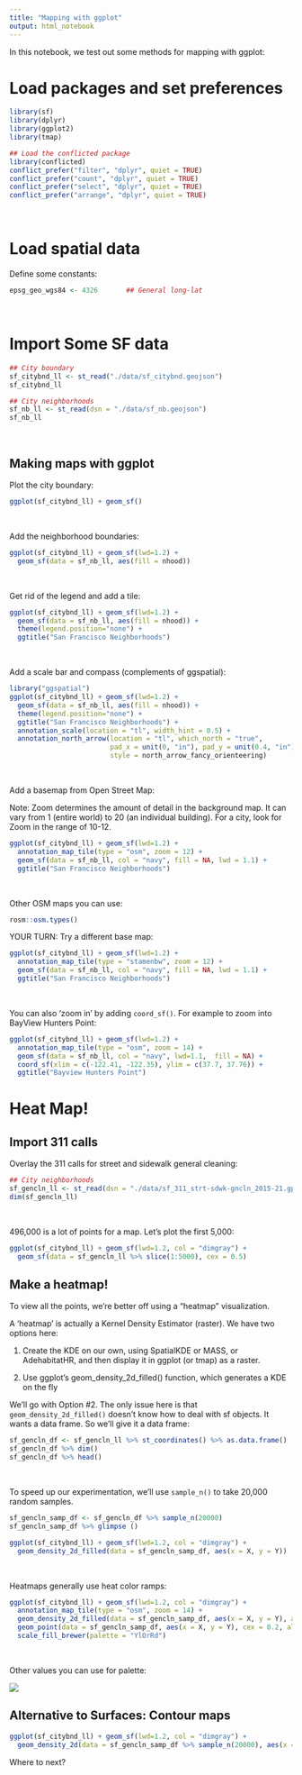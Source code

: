 ```yaml
---
title: "Mapping with ggplot"
output: html_notebook
---
```


In this notebook, we test out some methods for mapping with ggplot:

# Load packages and set preferences

```r
library(sf)
library(dplyr)
library(ggplot2)
library(tmap)

## Load the conflicted package
library(conflicted)
conflict_prefer("filter", "dplyr", quiet = TRUE)
conflict_prefer("count", "dplyr", quiet = TRUE)
conflict_prefer("select", "dplyr", quiet = TRUE)
conflict_prefer("arrange", "dplyr", quiet = TRUE)
```

\

# Load spatial data

Define some constants:

```r
epsg_geo_wgs84 <- 4326       ## General long-lat
```

\

# Import Some SF data

```r
## City boundary
sf_citybnd_ll <- st_read("./data/sf_citybnd.geojson")
sf_citybnd_ll

## City neighborhoods
sf_nb_ll <- st_read(dsn = "./data/sf_nb.geojson")
sf_nb_ll
```

\

## Making maps with ggplot

Plot the city boundary:

```r
ggplot(sf_citybnd_ll) + geom_sf()
```

\

Add the neighborhood boundaries:

```r
ggplot(sf_citybnd_ll) + geom_sf(lwd=1.2) +
  geom_sf(data = sf_nb_ll, aes(fill = nhood))
```

\

Get rid of the legend and add a tile:

```r
ggplot(sf_citybnd_ll) + geom_sf(lwd=1.2) +
  geom_sf(data = sf_nb_ll, aes(fill = nhood)) +
  theme(legend.position="none") +
  ggtitle("San Francisco Neighborhoods")
```

\

Add a scale bar and compass (complements of ggspatial):

```r
library("ggspatial")
ggplot(sf_citybnd_ll) + geom_sf(lwd=1.2) +
  geom_sf(data = sf_nb_ll, aes(fill = nhood)) +
  theme(legend.position="none") +
  ggtitle("San Francisco Neighborhoods") +
  annotation_scale(location = "tl", width_hint = 0.5) +
  annotation_north_arrow(location = "tl", which_north = "true", 
                         pad_x = unit(0, "in"), pad_y = unit(0.4, "in"),
                         style = north_arrow_fancy_orienteering) 

```

\

Add a basemap from Open Street Map:

Note: Zoom determines the amount of detail in the background map. It can vary from 1 (entire world) to 20 (an individual building). For a city, look for Zoom in the range of 10-12.

```r
ggplot(sf_citybnd_ll) + geom_sf(lwd=1.2) +
  annotation_map_tile(type = "osm", zoom = 12) +
  geom_sf(data = sf_nb_ll, col = "navy", fill = NA, lwd = 1.1) +
  ggtitle("San Francisco Neighborhoods")
```

\

Other OSM maps you can use:

```r
rosm::osm.types()
```

YOUR TURN: Try a different base map:

```r
ggplot(sf_citybnd_ll) + geom_sf(lwd=1.2) +
  annotation_map_tile(type = "stamenbw", zoom = 12) +
  geom_sf(data = sf_nb_ll, col = "navy", fill = NA, lwd = 1.1) +
  ggtitle("San Francisco Neighborhoods")

```

\

You can also 'zoom in' by adding `coord_sf()`. For example to zoom into BayView Hunters Point:

```r
ggplot(sf_citybnd_ll) + geom_sf(lwd=1.2) +
  annotation_map_tile(type = "osm", zoom = 14) +
  geom_sf(data = sf_nb_ll, col = "navy", lwd=1.1,  fill = NA) +
  coord_sf(xlim = c(-122.41, -122.35), ylim = c(37.7, 37.76)) +
  ggtitle("Bayview Hunters Point")

```







# Heat Map!

## Import 311 calls

Overlay the 311 calls for street and sidewalk general cleaning:

```r
## City neighborhoods
sf_gencln_ll <- st_read(dsn = "./data/sf_311_strt-sdwk-gncln_2015-21.gpkg")
dim(sf_gencln_ll)
```

\

496,000 is a lot of points for a map. Let's plot the first 5,000:

```r
ggplot(sf_citybnd_ll) + geom_sf(lwd=1.2, col = "dimgray") +
  geom_sf(data = sf_gencln_ll %>% slice(1:5000), cex = 0.5)

```

## Make a heatmap!

To view all the points, we're better off using a "heatmap" visualization.

A 'heatmap' is actually a Kernel Density Estimator (raster). We have two options here:

1) Create the KDE on our own, using SpatialKDE or MASS, or AdehabitatHR, and then display it in ggplot (or tmap) as a raster.

2) Use ggplot's geom_density_2d_filled() function, which generates a KDE on the fly

We'll go with Option #2. The only issue here is that `geom_density_2d_filled()` doesn't know how to deal with sf objects. It wants a data frame. So we'll give it a data frame:

```r
sf_gencln_df <- sf_gencln_ll %>% st_coordinates() %>% as.data.frame()
sf_gencln_df %>% dim()
sf_gencln_df %>% head()
```

\

To speed up our experimentation, we'll use `sample_n()` to take 20,000 random samples.


```r
sf_gencln_samp_df <- sf_gencln_df %>% sample_n(20000)
sf_gencln_samp_df %>% glimpse ()
```


```r
ggplot(sf_citybnd_ll) + geom_sf(lwd=1.2, col = "dimgray") +
  geom_density_2d_filled(data = sf_gencln_samp_df, aes(x = X, y = Y))
```

\

Heatmaps generally use heat color ramps:

```r
ggplot(sf_citybnd_ll) + geom_sf(lwd=1.2, col = "dimgray") +
  annotation_map_tile(type = "osm", zoom = 14) +
  geom_density_2d_filled(data = sf_gencln_samp_df, aes(x = X, y = Y), alpha = 0.5) +
  geom_point(data = sf_gencln_samp_df, aes(x = X, y = Y), cex = 0.2, alpha = 0.2) +
  scale_fill_brewer(palette = "YlOrRd")
```

\

Other values you can use for palette:

![](https://ajlyons.github.io/rspatial_bgs22/slides/images/brewer-ramps_800x492.png)

## Alternative to Surfaces: Contour maps

```r
ggplot(sf_citybnd_ll) + geom_sf(lwd=1.2, col = "dimgray") +
  geom_density_2d(data = sf_gencln_samp_df %>% sample_n(20000), aes(x = X, y = Y))
```

Where to next?


